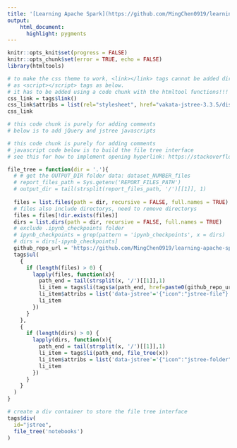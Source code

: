```yaml
---
title: '[Learning Apache Spark](https://github.com/MingChen0919/learning-apache-spark)'
output:
    html_document:
      highlight: pygments
---
```


```r
knitr::opts_knit$set(progress = FALSE)
knitr::opts_chunk$set(error = TRUE, echo = FALSE)
library(htmltools)
```

```r
# to make the css theme to work, <link></link> tags cannot be added directly 
# as <script></script> tags as below.
# it has to be added using a code chunk with the htmltool functions!!!
css_link = tags$link()
css_link$attribs = list(rel="stylesheet", href="vakata-jstree-3.3.5/dist/themes/default/style.min.css")
css_link
```

```r
# this code chunk is purely for adding comments
# below is to add jQuery and jstree javascripts
```
<script src="https://code.jquery.com/jquery-3.3.1.min.js"></script>
<script src="vakata-jstree-3.3.5/dist/jstree.min.js"></script>

```r
# this code chunk is purely for adding comments
# javascript code below is to build the file tree interface
# see this for how to implement opening hyperlink: https://stackoverflow.com/questions/18611317/how-to-get-i-get-leaf-nodes-in-jstree-to-open-their-hyperlink-when-clicked-when
```
<script>
  $(function () {
    // create an instance when the DOM is ready
    $('#jstree').jstree().bind("select_node.jstree", function (e, data) {
     window.open( data.node.a_attr.href, data.node.a_attr.target )
    });
  });
</script>


```r
file_tree = function(dir = '.'){
  # # get the OUTPUT_DIR folder data: dataset_NUMBER_files
  # report_files_path = Sys.getenv('REPORT_FILES_PATH')
  # output_dir = tail(strsplit(report_files_path, '/')[[1]], 1)
  
  files = list.files(path = dir, recursive = FALSE, full.names = TRUE)
  # files also include directorys, need to remove directorys
  files = files[!dir.exists(files)]
  dirs = list.dirs(path = dir, recursive = FALSE, full.names = TRUE)
  # exclude .ipynb_checkpoints folder
  # ipynb_checkpoints = grep(pattern = 'ipynb_checkpoints', x = dirs)
  # dirs = dirs[-ipynb_checkpoints]
  github_repo_url = 'https://github.com/MingChen0919/learning-apache-spark/blob/master/'
  tags$ul(
    {
      if (length(files) > 0) {
        lapply(files, function(x){
          path_end = tail(strsplit(x, '/')[[1]],1)
          li_item = tags$li(tags$a(path_end, href=paste0(github_repo_url, x)))
          li_item$attribs = list('data-jstree'='{"icon":"jstree-file"}')
          li_item
        })
      }
    },
    {
      if (length(dirs) > 0) {
        lapply(dirs, function(x){
          path_end = tail(strsplit(x, '/')[[1]],1)
          li_item = tags$li(path_end, file_tree(x))
          li_item$attribs = list('data-jstree'='{"icon":"jstree-folder"}')
          li_item
        })
      }
    }
  )
}
```


```r
# create a div container to store the file tree interface
tags$div(
  id="jstree",
  file_tree('notebooks')
)
```



